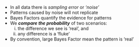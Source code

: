 - In all data there is *sampling error* or *'noise'*
- Patterns caused by noise will not replicate
- Bayes Factors quantify the evidence for patterns
- We ***compare the probability*** of two scenarios:
  i) the difference we see is 'real', and
  ii) any difference is a 'fluke'
- By convention, large Bayes Factor mean the pattern is 'real'
